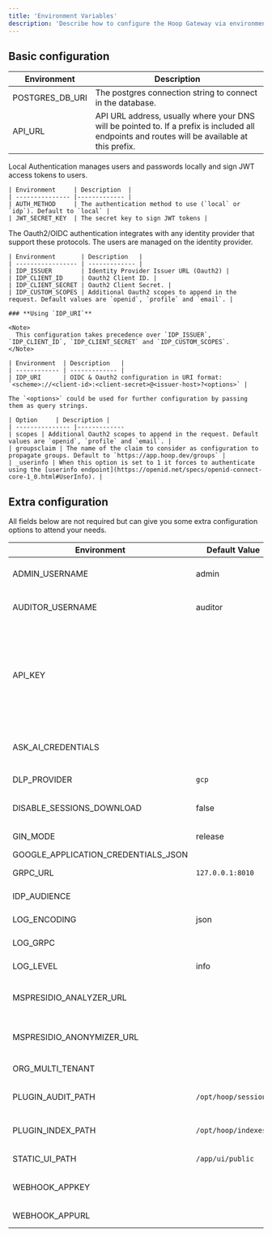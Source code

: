```yaml
---
title: 'Environment Variables'
description: 'Describe how to configure the Hoop Gateway via environment variables'
---
```


## Basic configuration

| Environment     | Description |
| --------------- |-------------
| POSTGRES_DB_URI | The postgres connection string to connect in the database. |
| API_URL         | API URL address, usually where your DNS will be pointed to. If a prefix is included all endpoints and routes will be available at this prefix. |

<Tabs>
  <Tab title="Local Authentication">
    Local Authentication manages users and passwords locally and sign JWT access tokens to users.

    | Environment     | Description  |
    | --------------- |------------- |
    | AUTH_METHOD     | The authentication method to use (`local` or `idp`). Default to `local` |
    | JWT_SECRET_KEY  | The secret key to sign JWT tokens |


  </Tab>
  <Tab title="Oauth2/OIDC Authentication">
    The Oauth2/OIDC authentication integrates with any identity provider that support these protocols. The users are managed on the identity provider.

    | Environment       | Description   |
    | ----------------- | ------------- |
    | IDP_ISSUER        | Identity Provider Issuer URL (Oauth2) |
    | IDP_CLIENT_ID     | Oauth2 Client ID. |
    | IDP_CLIENT_SECRET | Oauth2 Client Secret. |
    | IDP_CUSTOM_SCOPES | Additional Oauth2 scopes to append in the request. Default values are `openid`, `profile` and `email`. |

    ### **Using `IDP_URI`**

    <Note>
      This configuration takes precedence over `IDP_ISSUER`, `IDP_CLIENT_ID`, `IDP_CLIENT_SECRET` and `IDP_CUSTOM_SCOPES`.
    </Note>

    | Environment  | Description   |
    | ------------ | ------------- |
    | IDP_URI      | OIDC & Oauth2 configuration in URI format: `<scheme>://<client-id>:<client-secret>@<issuer-host>?<options>` |

    The `<options>` could be used for further configuration by passing them as query strings.

    | Option     | Description |
    | --------------- |-------------
    | scopes | Additional Oauth2 scopes to append in the request. Default values are `openid`, `profile` and `email`. |
    | groupsclaim | The name of the claim to consider as configuration to propagate groups. Default to `https://app.hoop.dev/groups` |
    | _userinfo | When this option is set to 1 it forces to authenticate using the [userinfo endpoint](https://openid.net/specs/openid-connect-core-1_0.html#UserInfo). |


  </Tab>
</Tabs>

## Extra configuration

All fields below are not required but can give you some extra configuration options to attend your needs.

| Environment                         | Default Value        | Description  |
| ----------------------------------- | -------------------- |------------- |
| ADMIN_USERNAME                      | admin                | Changes the name of the group to act as the `admin` role |
| AUDITOR_USERNAME                    | auditor              | Changes the name of the group to act as the `auditor` role |
| API_KEY                             |                      | Must be in form of `{org-id}\|{random-string}`. It safely bypasses user auth for certain endpoints. [Check the list of endpoints](/learn/api-key-usage) you can request and all requisites to use this feature |
| ASK_AI_CREDENTIALS                  |                      | The ChatGPT credentials in URL format: `<scheme>://_:<apikey>@<api-host>` |
| DLP_PROVIDER                        | `gcp`                | Which DLP provider to use: `mspresidio` or `gcp` |
| DISABLE_SESSIONS_DOWNLOAD           | false                | Control if the download session is disabled or not |
| GIN_MODE                            | release              | Turn on (debug) logging of routes |
| GOOGLE_APPLICATION_CREDENTIALS_JSON |                      | GCP DLP credentials |
| GRPC_URL                            | `127.0.0.1:8010`     | The gRPC URL to advertise to clients. |
| IDP_AUDIENCE                        |                      | Identity Provider Audience (Oauth2) |
| LOG_ENCODING                        | json                 | The encoding of output logs (console) |
| LOG_GRPC                            |                      | "1" enables logging gRPC protocol |
| LOG_LEVEL                           | info                 | The verbosity of logs (debug,info,warn,error) |
| MSPRESIDIO_ANALYZER_URL             |                      | Host and port for MS Presidio Analyzer `<host-to-analyzer:port>` |
| MSPRESIDIO_ANONYMIZER_URL           |                      | Host and port for MS Presidio Anonymizer `<host-to-anonymizer:port>` |
| ORG_MULTI_TENANT                    |                      | Enable organization multi-tenancy |
| PLUGIN_AUDIT_PATH                   | `/opt/hoop/sessions` | The path where the temporary sessions are stored |
| PLUGIN_INDEX_PATH                   | `/opt/hoop/indexes`  | The path where the temporary indexes are stored |
| STATIC_UI_PATH                      | `/app/ui/public`     | The path where the UI assets resides |
| WEBHOOK_APPKEY                      |                      | The application key to send messages to the webhook provider. |
| WEBHOOK_APPURL                      |                      | The Svix Server URL for self hosted setups. |
